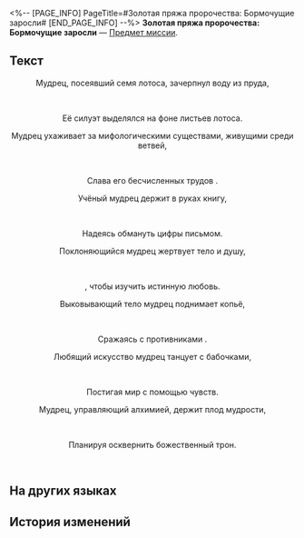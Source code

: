 <%-- [PAGE_INFO]
PageTitle=#Золотая пряжа пророчества: Бормочущие заросли#
[END_PAGE_INFO] --%>
{{Предмет Инфобокс
|id          = 150068
|Изображение = Предмет Книга Амфореус 1.png
|Тип         = Предмет миссии
|Инвентарь   = Миссии
|Редкость    = 3
|Эффект      = 
|Описание    = Свиток с начертанным пророчеством. Если приглядеться, можно заметить, что свиток выплетен из золотых нитей.<br />''«В нём содержится пророчество, которое явится лишь тому, кто раскрыл свиток».''
}}
'''Золотая пряжа пророчества: Бормочущие заросли''' — [[Предмет миссии]].

==Текст==
<div align="center">{{Цвет|Ключевой|Золотая пряжа пророчества: Бормочущие заросли}}</div>
<div align="center">Мудрец, посеявший семя лотоса, зачерпнул воду из пруда,</div><br /><div align="center">Её силуэт выделялся на фоне листьев лотоса.</div>

<div align="center">Мудрец ухаживает за мифологическими существами, живущими среди ветвей,</div><br /><div align="center">Слава его бесчисленных трудов {{Цвет|Ключевой|nobold=1|померкла}}.</div>

<div align="center">Учёный мудрец держит в руках книгу,</div><br /><div align="center">Надеясь обмануть цифры письмом.</div>

<div align="center">Поклоняющийся мудрец жертвует тело и душу,</div><br /><div align="center">{{Цвет|Ключевой|nobold=1|Отдав жизнь}}, чтобы изучить истинную любовь.</div>

<div align="center">Выковывающий тело мудрец поднимает копьё,</div><br /><div align="center">Сражаясь с противниками {{Цвет|Ключевой|nobold=1|до их последнего вздоха}}.</div>

<div align="center">Любящий искусство мудрец танцует с бабочками,</div><br /><div align="center">Постигая мир с помощью чувств.</div>

<div align="center">Мудрец, управляющий алхимией, держит плод мудрости,</div><br /><div align="center">Планируя осквернить божественный трон.</div><br />

==На других языках==
{{На других языках
|en   = Portentous Goldwoven: Murmuring Woods
|zhs  = 记载预言的金织-「呓语密林」
|zht  = 記載預言的金織-「囈語密林」
|ja   = 預言が記された金織-「囁きの密林」
|ko   = 예언이 기록된 금빛 두루마리-「잠꼬대의 밀림」
|es   = Portador de portentos: Bosque Susurrante
|fr   = Prophéties tissées d'or du Bois du murmure
|ru   = Золотая пряжа пророчества: Бормочущие заросли
|th   = ไหมทองบันทึกคำทำนาย - "ป่าแห่งวจนะ"
|vi   = Cuộn Dệt Vàng Tiên Tri-Rừng Cây Thầm Thì
|de   = Goldgewobene Prophezeiung: Murmelnder Wald
|id   = Catatan Ramalan Tenunan Emas: "Hutan Bisikan"
|pt   = Tecido Dourado Portentoso: Floresta dos Murmúrios
}}

==История изменений==
{{История изменений|3.5}}